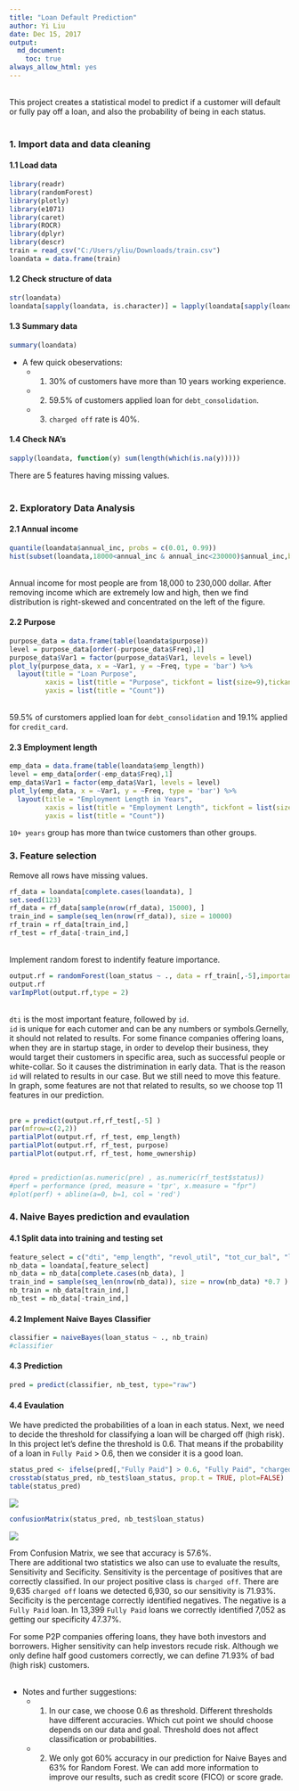 ```yaml
---
title: "Loan Default Prediction"
author: Yi Liu
date: Dec 15, 2017
output:
  md_document:
    toc: true
always_allow_html: yes
---
```

<br/>
This project creates a statistical model to predict if a customer will default or fully pay off a loan, and also the probability of being in each status.
<br/><br/>

### 1. Import data and data cleaning
#### 1.1 Load data
```r
library(readr)
library(randomForest)
library(plotly)
library(e1071)
library(caret)
library(ROCR)
library(dplyr)
library(descr)
train = read_csv("C:/Users/yliu/Downloads/train.csv")
loandata = data.frame(train)
```
#### 1.2 Check structure of data
```r
str(loandata)
loandata[sapply(loandata, is.character)] = lapply(loandata[sapply(loandata, is.character)], as.factor)
```
#### 1.3 Summary data
```r
summary(loandata)
```

* A few quick obeservations:
    + 1. 30% of customers have more than 10 years working experience.
    + 2. 59.5% of customers applied loan for `debt_consolidation`.
    + 3. `charged off` rate is 40%.
   
#### 1.4 Check NA's
```r
sapply(loandata, function(y) sum(length(which(is.na(y)))))
```
There are 5 features having missing values.
<br/> <br/>


### 2. Exploratory Data Analysis
#### 2.1 Annual income
```r
quantile(loandata$annual_inc, probs = c(0.01, 0.99))
hist(subset(loandata,18000<annual_inc & annual_inc<230000)$annual_inc,breaks = 50, main = "Annual Income", xlab= "Annual Income")
```
<br/>Annual income for most people are from 18,000 to 230,000 dollar. After removing income which are extremely low and high, then we find distribution is right-skewed and concentrated on the left of the figure.   

#### 2.2 Purpose
```r
purpose_data = data.frame(table(loandata$purpose))
level = purpose_data[order(-purpose_data$Freq),1]
purpose_data$Var1 = factor(purpose_data$Var1, levels = level)
plot_ly(purpose_data, x = ~Var1, y = ~Freq, type = 'bar') %>%
  layout(title = "Loan Purpose",
         xaxis = list(title = "Purpose", tickfont = list(size=9),tickangle = -20,exponentformat = "E"),
         yaxis = list(title = "Count"))

```

<br/> 59.5% of curstomers applied loan for `debt_consolidation` and 19.1% applied for `credit_card`.    

#### 2.3 Employment length
```r
emp_data = data.frame(table(loandata$emp_length))
level = emp_data[order(-emp_data$Freq),1]
emp_data$Var1 = factor(emp_data$Var1, levels = level)
plot_ly(emp_data, x = ~Var1, y = ~Freq, type = 'bar') %>%
  layout(title = "Employment Length in Years",
         xaxis = list(title = "Employment Length", tickfont = list(size=9),tickangle = -20,exponentformat = "E"),
         yaxis = list(title = "Count"))

```

`10+ years` group has more than twice customers than other groups.
<br/>

### 3. Feature selection
Remove all rows have missing values.
```r
rf_data = loandata[complete.cases(loandata), ]
set.seed(123)
rf_data = rf_data[sample(nrow(rf_data), 15000), ]
train_ind = sample(seq_len(nrow(rf_data)), size = 10000)
rf_train = rf_data[train_ind,]
rf_test = rf_data[-train_ind,]
```

<br/>
Implement random forest to indentify feature importance.
```r
output.rf = randomForest(loan_status ~ ., data = rf_train[,-5],importance=TRUE)
output.rf
varImpPlot(output.rf,type = 2)
```
<br/>`dti` is the most important feature, followed by `id`.<br/>
`id` is unique for each cutomer and can be any numbers or symbols.Gernelly, it should not related to results. For some finance companies offering loans, when they are in startup stage, in order to develop their business, they would target their customers in specific area, such as successful people or white-collar. So it causes the distrimination in early data. That is the reason `id` will related to results in our case. But we still need to move this feature.<br/>
In graph, some features are not that related to results, so we choose top 11 features in our prediction.
<br/><br/>
```r
pre = predict(output.rf,rf_test[,-5] )
par(mfrow=c(2,2))
partialPlot(output.rf, rf_test, emp_length)
partialPlot(output.rf, rf_test, purpose)
partialPlot(output.rf, rf_test, home_ownership)


#pred = prediction(as.numeric(pre) , as.numeric(rf_test$status))
#perf = performance (pred, measure = 'tpr', x.measure = "fpr")
#plot(perf) + abline(a=0, b=1, col = 'red')
```

### 4. Naive Bayes prediction and evaulation
#### 4.1 Split data into training and testing set
```r
feature_select = c("dti", "emp_length", "revol_util", "tot_cur_bal", "loan_amnt", "total_rev_hi_lim", "annual_inc", "revol_bal", "total_acc", "purpose", "inq_last_6mths", "loan_status")
nb_data = loandata[,feature_select]
nb_data = nb_data[complete.cases(nb_data), ]
train_ind = sample(seq_len(nrow(nb_data)), size = nrow(nb_data) *0.7 )
nb_train = nb_data[train_ind,]
nb_test = nb_data[-train_ind,]
```
#### 4.2 Implement Naive Bayes Classifier
```r
classifier = naiveBayes(loan_status ~ ., nb_train)
#classifier
```

#### 4.3 Prediction
```r
pred = predict(classifier, nb_test, type="raw")
```
#### 4.4 Evaulation
We have predicted the probabilities of a loan in each status. Next, we need to decide the threshold for classifying a loan will be charged off (high risk). In this project let’s define the threshold is 0.6. That means if the probability of a loan in `Fully Paid` > 0.6, then we consider it is a good loan.
```r
status_pred <- ifelse(pred[,"Fully Paid"] > 0.6, "Fully Paid", "charged off")
crosstab(status_pred, nb_test$loan_status, prop.t = TRUE, plot=FALSE)
table(status_pred)
```
![](result2.png)
```r
confusionMatrix(status_pred, nb_test$loan_status)
```

![](result1.png)


From Confusion Matrix, we see that accuracy is 57.6%. <br/>
There are additional two statistics we also can use to evaluate the results, Sensitivity and Secificity. Sensitivity is the percentage of positives that are correctly classified. In our project positive class is `charged off`. There are 9,635 `charged off` loans we detected 6,930, so our sensitivity is 71.93%. Secificity is the percentage correctly identified negatives. The negative is a `Fully Paid` loan. In 13,399 `Fully Paid` loans we correctly identified 7,052 as getting our specificity 47.37%. <br/>

For some P2P companies offering loans, they have both investors and borrowers. Higher sensitivity can help investors recude risk. Although we only define half good customers correctly, we can define 71.93% of bad (high risk) customers.
<br/> <br/>

* Notes and further suggestions:
    + 1. In our case, we choose 0.6 as threshold. Different thresholds have different accuracies. Which cut point we should choose depends on our data and goal. Threshold does not affect classification or probabilities.
    + 2. We only got 60% accuracy in our prediction for Naive Bayes and 63% for Random Forest. We can add more information to improve our results, such as credit score (FICO) or score grade.
